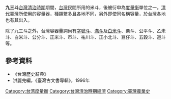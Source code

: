 {{Infobox Hokkien name
| title      = 九三斗
| hanji      = 九三斗
| poj        = Kiú-sam-táu
| hanlo      = 
| tl         = Kiú-sam-táu
| bp         = 
| hokkienipa = 
| context    = 
| image      = 
| caption    = 
}}
'''九三斗'''[[台灣清治時期|台灣清治時期]]期間，[[台灣|台灣]]民間所用的米斗，後被衍申為[[度量衡|度量衡]]單位之一。[[清代|清代]]臺灣所使用的容量器，種類繁多且各地不同，另外即使同名稱容量，於台灣各地也有其出入。

除了九三斗之外，台灣容器量詞尚有[[字號斗|字號斗]]、[[滿斗|滿斗]]及[[白米斗|白米斗]]、粟斗、公平斗、乙未斗、白米斗、公分斗、正米斗、市斗、祐川斗、正小北斗、豆仔斗、五穀斗、道斗等。

==參考資料==
*《台灣歷史辭典》
*洪麗完編，《臺灣古文書專輯》，1996年
{{Standard-stub}}
[[Category:台湾度量衡|Category:台湾度量衡]]
[[Category:台灣清治時期經濟|Category:台灣清治時期經濟]]
[[Category:臺灣農業史|Category:臺灣農業史]]